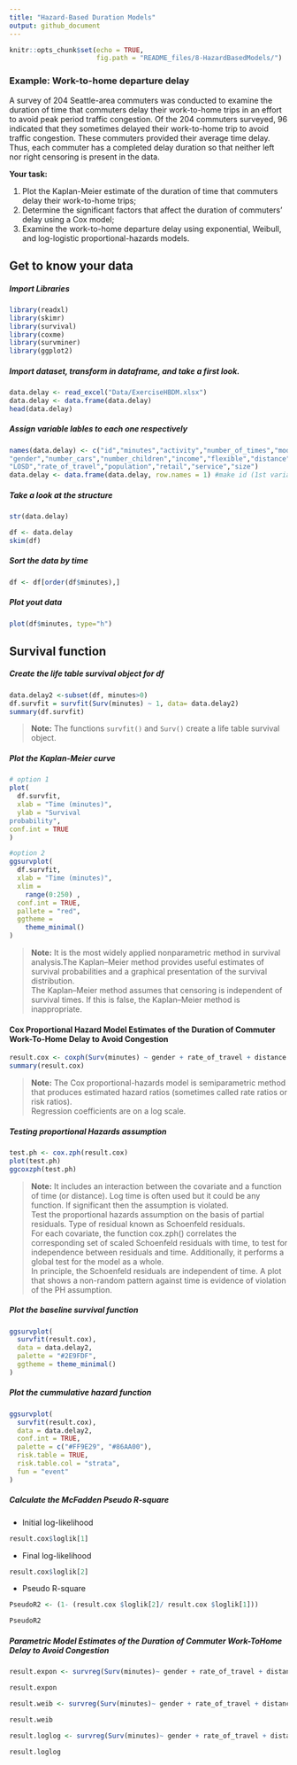```yaml
---
title: "Hazard-Based Duration Models"
output: github_document
---
```


```r
knitr::opts_chunk$set(echo = TRUE,
                      fig.path = "README_files/8-HazardBasedModels/")
```

### Example: Work-to-home departure delay

A survey of 204 Seattle-area commuters was conducted to examine the duration of time that commuters delay their work-to-home trips in an effort to avoid peak period traffic congestion. Of the 204 commuters surveyed, 96 indicated that they sometimes delayed their work-to-home trip to avoid traffic congestion. These commuters provided their average time delay. Thus, each commuter has a completed delay duration so that neither left nor right censoring is present in the data.

**Your task:**

1. Plot the Kaplan-Meier estimate of the duration of time that commuters delay
their work-to-home trips;
2. Determine the significant factors that affect the duration of commuters’ delay
using a Cox model;
3. Examine the work-to-home departure delay using exponential, Weibull, and
log-logistic proportional-hazards models.

## Get to know your data
##### Import Libraries

```r
library(readxl)
library(skimr)
library(survival)
library(coxme)
library(survminer)
library(ggplot2)
```

##### Import dataset, transform in dataframe, and take a first look.

```r
data.delay <- read_excel("Data/ExerciseHBDM.xlsx")
data.delay <- data.frame(data.delay)
head(data.delay)
```

##### Assign variable lables to each one respectively
```r
names(data.delay) <- c("id","minutes","activity","number_of_times","mode","route","congested","age",
"gender","number_cars","number_children","income","flexible","distance",
"LOSD","rate_of_travel","population","retail","service","size") 
data.delay <- data.frame(data.delay, row.names = 1) #make id (1st variable) as row name
```

##### Take a look at the structure
```r
str(data.delay)
```

```r
df <- data.delay
skim(df)
```


##### Sort the data by time
```r
df <- df[order(df$minutes),]
```

##### Plot yout data
```r
plot(df$minutes, type="h")
```

## Survival function
##### Create the life table survival object for df

```r
data.delay2 <-subset(df, minutes>0)
df.survfit = survfit(Surv(minutes) ~ 1, data= data.delay2)
summary(df.survfit)
```

>**Note:** The functions `survfit()` and `Surv()` create a life table survival object.

##### Plot the Kaplan-Meier curve

```r
# option 1
plot(
  df.survfit,
  xlab = "Time (minutes)",
  ylab = "Survival
probability",
conf.int = TRUE
)
```
```r
#option 2
ggsurvplot(
  df.survfit,
  xlab = "Time (minutes)",
  xlim =
    range(0:250) ,
  conf.int = TRUE,
  pallete = "red",
  ggtheme =
    theme_minimal()
)
```


> **Note:** It is the most widely applied nonparametric method in survival analysis.The Kaplan–Meier method provides useful estimates of survival probabilities and a graphical presentation of the survival distribution.  
The Kaplan–Meier method assumes that censoring is independent of survival times. If this is false, the Kaplan–Meier method is inappropriate.

#### Cox Proportional Hazard Model Estimates of the Duration of Commuter Work-To-Home Delay to Avoid Congestion

```r
result.cox <- coxph(Surv(minutes) ~ gender + rate_of_travel + distance + population, data= data.delay2)
summary(result.cox)
```

> **Note:**
The Cox proportional-hazards model is semiparametric method that produces estimated hazard ratios (sometimes called rate ratios or risk ratios).  
Regression coefficients are on a log scale.

##### Testing proportional Hazards assumption

```r
test.ph <- cox.zph(result.cox)
plot(test.ph)
ggcoxzph(test.ph)
```

> **Note:**
It includes an interaction between the covariate and a function of time (or distance). Log time is often used but it could be any function. If significant then the assumption is violated.  
Test the proportional hazards assumption on the basis of partial residuals. Type of residual known as Schoenfeld residuals.  
For each covariate, the function cox.zph() correlates the corresponding set of scaled Schoenfeld residuals with time, to test for independence between residuals and time. Additionally, it performs a global test for the model as a whole.  
In principle, the Schoenfeld residuals are independent of time. A plot that shows a non-random pattern against time is evidence of violation of the PH assumption.

##### Plot the baseline survival function

```r
ggsurvplot(
  survfit(result.cox),
  data = data.delay2,
  palette = "#2E9FDF",
  ggtheme = theme_minimal()
)
```

##### Plot the cummulative hazard function

```r
ggsurvplot(
  survfit(result.cox),
  data = data.delay2,
  conf.int = TRUE,
  palette = c("#FF9E29", "#86AA00"),
  risk.table = TRUE,
  risk.table.col = "strata",
  fun = "event"
)
```

##### Calculate the McFadden Pseudo R-square

* Initial log-likelihood
```r
result.cox$loglik[1]
```

* Final log-likelihood
```r
result.cox$loglik[2]
```

* Pseudo R-square
```r
PseudoR2 <- (1- (result.cox $loglik[2]/ result.cox $loglik[1]))

PseudoR2
```

##### Parametric Model Estimates of the Duration of Commuter Work-ToHome Delay to Avoid Congestion

```r
result.expon <- survreg(Surv(minutes)~ gender + rate_of_travel + distance + population, data= data.delay2, dist="exponential")

result.expon

result.weib <- survreg(Surv(minutes)~ gender + rate_of_travel + distance + population, data= data.delay2, dist="weibull")

result.weib

result.loglog <- survreg(Surv(minutes)~ gender + rate_of_travel + distance + population, data= data.delay2, dist="loglogistic") 

result.loglog
```


